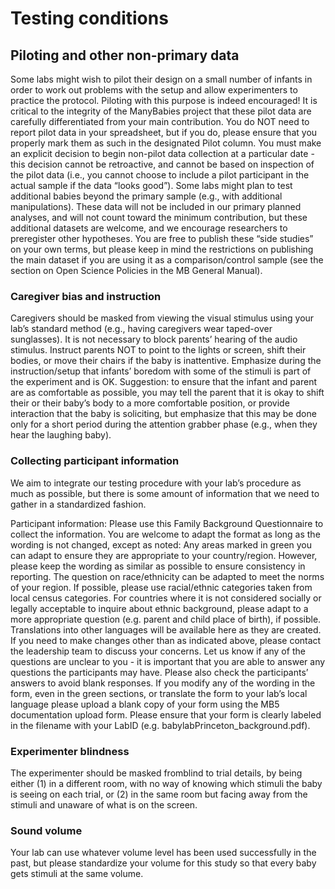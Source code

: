 # Testing conditions {#conditions}

## Piloting and other non-primary data

Some labs might wish to pilot their design on a small number of infants in order to work out problems with the setup and allow experimenters to practice the protocol. Piloting with this purpose is indeed encouraged! It is critical to the integrity of the ManyBabies project that these pilot data are carefully differentiated from your main contribution. You do NOT need to report pilot data in your spreadsheet, but if you do, please ensure that you properly mark them as such in the designated Pilot column. You must make an explicit decision to begin non-pilot data collection at a particular date - this decision cannot be retroactive, and cannot be based on inspection of the pilot data (i.e., you cannot choose to include a pilot participant in the actual sample if the data “looks good”). Some labs might plan to test additional babies beyond the primary sample (e.g., with additional manipulations). These data will not be included in our primary planned analyses, and will not count toward the minimum contribution, but these additional datasets are welcome, and we encourage researchers to preregister other hypotheses. You are free to publish these “side studies” on your own terms, but please keep in mind the restrictions on publishing the main dataset if you are using it as a comparison/control sample (see the section on Open Science Policies in the MB General Manual).


### Caregiver bias and instruction

Caregivers should be masked from viewing the visual stimulus using your lab’s standard method (e.g., having caregivers wear taped-over sunglasses). It is not necessary to block parents' hearing of the audio stimulus. Instruct parents NOT to point to the lights or screen, shift their bodies, or move their chairs if the baby is inattentive. Emphasize during the instruction/setup that infants’ boredom with some of the stimuli is part of the experiment and is OK. Suggestion: to ensure that the infant and parent are as comfortable as possible, you may tell the parent that it is okay to shift their or their baby’s body to a more comfortable position, or provide interaction that the baby is soliciting, but emphasize that this may be done only for a short period during the attention grabber phase (e.g., when they hear the laughing baby).


### Collecting participant information

We aim to integrate our testing procedure with your lab’s procedure as much as possible, but there is some amount of information that we need to gather in a standardized fashion. 

Participant information: Please use this Family Background Questionnaire to collect the information. You are welcome to adapt the format as long as the wording is not changed, except as noted: Any areas marked in green you can adapt to ensure they are appropriate to your country/region. However, please keep the wording as similar as possible to ensure consistency in reporting. The question on race/ethnicity can be adapted to meet the norms of your region. If possible, please use racial/ethnic categories taken from local census categories. For countries where it is not considered socially or legally acceptable to inquire about ethnic background, please adapt to a more appropriate question (e.g. parent and child place of birth), if possible. Translations into other languages will be available here as they are created. If you need to make changes other than as indicated above, please contact the leadership team to discuss your concerns. Let us know if any of the questions are unclear to you - it is important that you are able to answer any questions the participants may have. Please also check the participants’ answers to avoid blank responses. If you modify any of the wording in the form, even in the green sections, or translate the form to your lab’s local language please upload a blank copy of your form using the MB5 documentation upload form. Please ensure that your form is clearly labeled in the filename with your LabID (e.g. babylabPrinceton_background.pdf).


### Experimenter blindness

The experimenter should be masked fromblind to trial details, by being either (1) in a different room, with no way of knowing which stimuli the baby is seeing on each trial, or (2) in the same room but facing away from the stimuli and unaware of what is on the screen.


### Sound volume

Your lab can use whatever volume level has been used successfully in the past, but please standardize your volume for this study so that every baby gets stimuli at the same volume.

